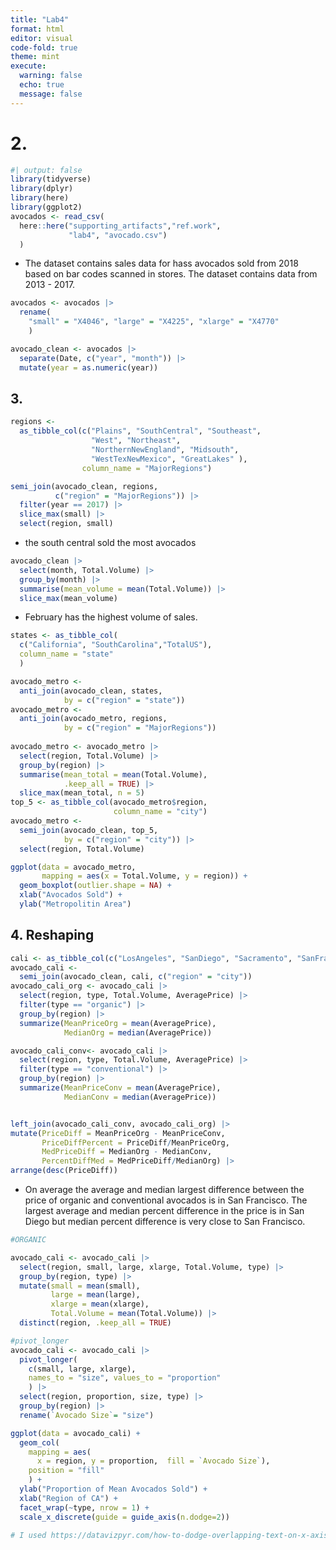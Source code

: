```yaml
---
title: "Lab4"
format: html
editor: visual
code-fold: true
theme: mint
execute:
  warning: false
  echo: true
  message: false 
---
```


# 2.

```r
#| output: false
library(tidyverse)
library(dplyr)
library(here)
library(ggplot2)
avocados <- read_csv(
  here::here("supporting_artifacts","ref.work",
             "lab4", "avocado.csv")
  )
```

-   The dataset contains sales data for hass avocados sold from 2018 based on bar codes scanned in stores. The dataset contains data from 2013 - 2017.

```r
avocados <- avocados |> 
  rename(
    "small" = "X4046", "large" = "X4225", "xlarge" = "X4770"
    ) 

avocado_clean <- avocados |> 
  separate(Date, c("year", "month")) |> 
  mutate(year = as.numeric(year))
```

## 3.

```r
regions <- 
  as_tibble_col(c("Plains", "SouthCentral", "Southeast", 
                  "West", "Northeast", 
                  "NorthernNewEngland", "Midsouth", 
                  "WestTexNewMexico", "GreatLakes" ), 
                column_name = "MajorRegions")

semi_join(avocado_clean, regions, 
          c("region" = "MajorRegions")) |> 
  filter(year == 2017) |> 
  slice_max(small) |> 
  select(region, small)
```

-   the south central sold the most avocados

```r
avocado_clean |> 
  select(month, Total.Volume) |> 
  group_by(month) |> 
  summarise(mean_volume = mean(Total.Volume)) |> 
  slice_max(mean_volume)
```

-   February has the highest volume of sales.

```r
states <- as_tibble_col(
  c("California", "SouthCarolina","TotalUS"), 
  column_name = "state"
  )

avocado_metro <- 
  anti_join(avocado_clean, states,
            by = c("region" = "state")) 
avocado_metro <- 
  anti_join(avocado_metro, regions, 
            by = c("region" = "MajorRegions"))
 
avocado_metro <- avocado_metro |> 
  select(region, Total.Volume) |> 
  group_by(region) |> 
  summarise(mean_total = mean(Total.Volume), 
            .keep_all = TRUE) |> 
  slice_max(mean_total, n = 5)
top_5 <- as_tibble_col(avocado_metro$region, 
                       column_name = "city")
avocado_metro <- 
  semi_join(avocado_clean, top_5, 
            by = c("region" = "city")) |> 
  select(region, Total.Volume)

ggplot(data = avocado_metro,
       mapping = aes(x = Total.Volume, y = region)) +
  geom_boxplot(outlier.shape = NA) +
  xlab("Avocados Sold") +
  ylab("Metropolitin Area")
```

## 4. Reshaping

```r
cali <- as_tibble_col(c("LosAngeles", "SanDiego", "Sacramento", "SanFrancisco"), column_name = "city")
avocado_cali <- 
  semi_join(avocado_clean, cali, c("region" = "city"))
avocado_cali_org <- avocado_cali |> 
  select(region, type, Total.Volume, AveragePrice) |> 
  filter(type == "organic") |> 
  group_by(region) |> 
  summarize(MeanPriceOrg = mean(AveragePrice),
            MedianOrg = median(AveragePrice))

avocado_cali_conv<- avocado_cali |> 
  select(region, type, Total.Volume, AveragePrice) |> 
  filter(type == "conventional") |> 
  group_by(region) |> 
  summarize(MeanPriceConv = mean(AveragePrice),
            MedianConv = median(AveragePrice))


left_join(avocado_cali_conv, avocado_cali_org) |> 
mutate(PriceDiff = MeanPriceOrg - MeanPriceConv,
       PriceDiffPercent = PriceDiff/MeanPriceOrg,
       MedPriceDiff = MedianOrg - MedianConv,
       PercentDiffMed = MedPriceDiff/MedianOrg) |> 
arrange(desc(PriceDiff))
```

-   On average the average and median largest difference between the price of organic and conventional avocados is in San Francisco. The largest average and median percent difference in the price is in San Diego but median percent difference is very close to San Francisco.

```r

#ORGANIC

avocado_cali <- avocado_cali |> 
  select(region, small, large, xlarge, Total.Volume, type) |> 
  group_by(region, type) |> 
  mutate(small = mean(small),
         large = mean(large),
         xlarge = mean(xlarge),
         Total.Volume = mean(Total.Volume)) |> 
  distinct(region, .keep_all = TRUE)

#pivot_longer
avocado_cali <- avocado_cali |> 
  pivot_longer(
    c(small, large, xlarge),
    names_to = "size", values_to = "proportion"
    ) |> 
  select(region, proportion, size, type) |> 
  group_by(region) |> 
  rename(`Avocado Size`= "size")

ggplot(data = avocado_cali) +
  geom_col(
    mapping = aes(
      x = region, y = proportion,  fill = `Avocado Size`), 
    position = "fill"
    ) +
  ylab("Proportion of Mean Avocados Sold") +
  xlab("Region of CA") +
  facet_wrap(~type, nrow = 1) +
  scale_x_discrete(guide = guide_axis(n.dodge=2))
  
# I used https://datavizpyr.com/how-to-dodge-overlapping-text-on-x-axis-labels-in-ggplot2/ to help with formatting the xlabels
```
